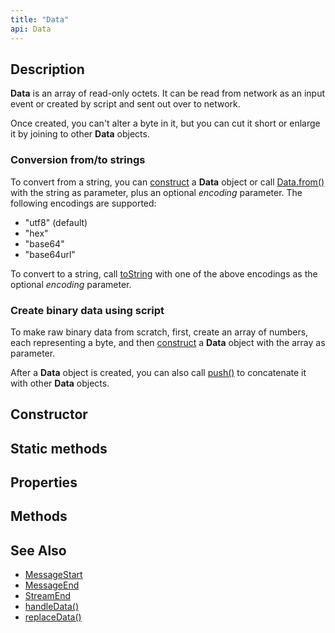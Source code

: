 ```yaml
---
title: "Data"
api: Data
---
```


## Description

**Data** is an array of read-only octets. It can be read from network as an input event or created by script and sent out over to network.

Once created, you can't alter a byte in it, but you can cut it short or enlarge it by joining to other **Data** objects.

### Conversion from/to strings

To convert from a string, you can [construct](/reference/api/Data/constructor) a **Data** object or call [Data.from()](/reference/api/Data/from) with the string as parameter, plus an optional _encoding_ parameter. The following encodings are supported:

- "utf8" (default)
- "hex"
- "base64"
- "base64url"

To convert to a string, call [toString](/reference/api/Data/toString) with one of the above encodings as the optional _encoding_ parameter.

### Create binary data using script

To make raw binary data from scratch, first, create an array of numbers, each representing a byte, and then [construct](/reference/api/Data/constructor) a **Data** object with the array as parameter.

After a **Data** object is created, you can also call [push()](/reference/api/Data/push) to concatenate it with other **Data** objects.

## Constructor

<Constructor/>

## Static methods

<StaticMethods/>

## Properties

<Properties/>

## Methods

<Methods/>

## See Also

* [MessageStart](/reference/api/MessageEnd)
* [MessageEnd](/reference/api/MessageEnd)
* [StreamEnd](/reference/api/StreamEnd)
* [handleData()](/reference/api/Configuration/handleData)
* [replaceData()](/reference/api/Configuration/replaceData)

